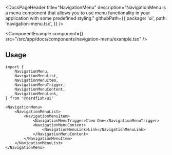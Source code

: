 <DocsPageHeader
	title="NavigationMenu"
	description="NavigationMenu is a menu component that allows you to use menu functionality in your application with some predefined styling."
	githubPath={{
		package: 'ui',
		path: 'navigation-menu.tsx',
	}}
/>

<ComponentExample
	component={<NavigationMenuExample />}
	src="/src/app/docs/components/navigation-menu/example.tsx"
/>

## Usage

```tsx
import {
	NavigationMenu,
	NavigationMenuList,
	NavigationMenuItem,
	NavigationMenuTrigger,
	NavigationMenuContent,
	NavigationMenuLink,
} from '@nerdfish/ui'
```

```tsx
<NavigationMenu>
	<NavigationMenuList>
		<NavigationMenuItem>
			<NavigationMenuTrigger>Item One</NavigationMenuTrigger>
			<NavigationMenuContent>
				<NavigationMenuLink>Link</NavigationMenuLink>
			</NavigationMenuContent>
		</NavigationMenuItem>
	</NavigationMenuList>
</NavigationMenu>
```
